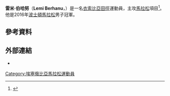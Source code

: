 {{Infobox sportsperson
| honorific_prefix          = 
| name                      = Lemi Berhanu
| honorific_suffix          = 
| image                     = Berhanu Lemi Hayle.jpg
| image_size                = 
| alt                       = 
| caption                   = 
| headercolor               = 
| textcolor                 = 
| real_name                 = 
| native_name               = 
| native_name_lang          = 
| romanizedname             = 
| english_name              = 
| birth_name                = 
| nickname                  = 
| nationality               = 
| national_team             = 
| ethnicity                 = 
| hometown                  = 
| citizenship               = 
| birth_date                = {{Birth date and age|year=1994|month=9|day=13}}
| birth_place               = 
| death_date                = 
| death_place               = 
| resting_place             = 
| resting_place_coordinates = 
| monuments                 = 
| residence                 = 
| education                 = 
| alma_mater                = 
| occupation                = 
| years_active              = 2013 -
| employer                  = 
| agent                     = 
| height                    = {{height|ft=5|in=6}}
| weight                    = {{weight|lb=116}}
| spouse                    = 
| life_partner              = 
| other_interests           = 
| website                   = 
| module                    = 
| country                   = 
| sport                     = 田徑
| position                  = 
| shoots                    = 
| catches                   = 
| disability                = 
| disability_class          = 
| weight_class              = 
| weight_class_type         = 
| rank                      = 
| event                     = 長跑
| event_type                = 
| universityteam            = 
| collegeteam               = 
| league                    = 
| league_type               = 
| club                      = 
| team                      = 
| turnedpro                 = 
| turnedpro_type            = 
| partner                   = 
| former_partner            = 
| coach                     = 
| retired                   = 
| coaching                  = 
| module2                   = 
| worlds                    = 
{{ubl
|'''2015年世界田徑錦標賽'''：馬拉松第15名
}}
| regionals                 = 
| nationals                 = 
| olympics                  = 
{{ubl
|'''2016年夏季奧林匹克運動會'''：馬拉松第13名
}}
| paralympics               = 
| commonwealth              = 
| highestranking            = 
| pb                        = 
{{ubl
|'''10公里'''：28分06秒 （2015年）
|'''15公里'''：42分53秒 （2015年）
|'''20公里'''：58分11秒 （2015年）
|'''半程馬拉松'''：1小時01分37秒 （2015年）
|'''25公里'''：1小時12分49秒 （2016年）
|'''30公里'''：1小時27分21秒 （2016年）
|'''馬拉松'''：2小時04分33秒 （2016年）
}}
| medaltemplates            = 
| show-medals               = 
| medaltemplates-title      = 
| module3                   = 
| updated                   = 2017年1月5日
}}
'''雷米·伯哈努'''（'''Lemi Berhanu'''，{{bd|1994年|9月13日|catIdx=Berhanu, Lemi}}）是一名[[衣索比亞|衣索比亞]][[田徑|田徑]]運動員，主攻[[馬拉松|馬拉松]]項目<ref>{{cite web |url=http://www.iaaf.org/athletes/ethiopia/lemi-berhanu-290580 |title=Lemi Berhanu |publisher=IAAF |date=2016-05-21 |accessdate=2016-05-21 |archive-date=2016-05-22 |archive-url=https://web.archive.org/web/20160522211711/http://www.iaaf.org/athletes/ethiopia/lemi-berhanu-290580 |dead-url=no }}</ref>。他是2016年[[波士頓馬拉松|波士頓馬拉松]]男子冠軍。

== 參考資料 ==
{{Reflist}}

== 外部連結 ==
* {{IAAF name|id=290580}}

{{DEFAULTSORT:Berhanu, Lemi}}
[[Category:埃塞俄比亞馬拉松運動員|Category:埃塞俄比亞馬拉松運動員]]